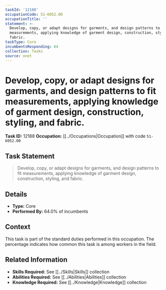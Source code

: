 ```yaml
---
taskId: '12188'
occupationCode: 51-6052.00
occupationTitle: ''
statement: >-
  Develop, copy, or adapt designs for garments, and design patterns to fit
  measurements, applying knowledge of garment design, construction, styling, and
  fabric.
taskType: Core
incumbentsResponding: 64
collection: Tasks
source: onet
---
```

# Develop, copy, or adapt designs for garments, and design patterns to fit measurements, applying knowledge of garment design, construction, styling, and fabric.

**Task ID:** 12188
**Occupation:** [[../Occupations|Occupation]] with code `51-6052.00`

## Task Statement

> Develop, copy, or adapt designs for garments, and design patterns to fit measurements, applying knowledge of garment design, construction, styling, and fabric.

## Details

- **Type:** Core
- **Performed By:** 64.0% of incumbents

## Context

This task is part of the standard duties performed in this occupation. The percentage indicates how common this task is among workers in the field.

## Related Information

- **Skills Required:** See [[../Skills|Skills]] collection
- **Abilities Required:** See [[../Abilities|Abilities]] collection
- **Knowledge Required:** See [[../Knowledge|Knowledge]] collection

